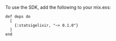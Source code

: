 To use the SDK, add the following to your mix.exs:

```shell
def deps do
  [
    {:statsigelixir, "~> 0.1.0"}
  ]
end
```

